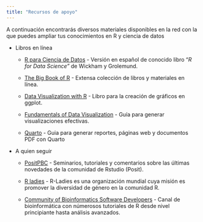 ---
title: "Recursos de apoyo"
---

A continuación encontrarás diversos materiales disponibles en la red con la que puedes ampliar tus conocimientos en R y ciencia de datos

-   Libros en línea

    -   [R para Ciencia de Datos](https://es.r4ds.hadley.nz/) - Versión en español de conocido libro "*R for Data Science"* de Wickham y Grolemund.

    -   [The Big Book of R](https://www.bigbookofr.com/) - Extensa colección de libros y materiales en línea.

    -   [Data Visualization with R](https://rkabacoff.github.io/datavis/) - Libro para la creación de gráficos en ggplot.

    -   [Fundamentals of Data Visualization](https://clauswilke.com/dataviz/) - Guía para generar visualizaciones efectivas.

    -   [Quarto](https://quarto.org/docs/books/) - Guia para generar reportes, páginas web y documentos PDF con Quarto

-   A quien seguir

    -   [PositPBC](https://www.youtube.com/@PositPBC/featured) - Seminarios, tutoriales y comentarios sobre las últimas novedades de la comunidad de Rstudio (Posit).

    -   [R ladies](https://www.youtube.com/@RLadiesGlobal) - R-Ladies es una organización mundial cuya misión es promover la diversidad de género en la comunidad R.

    -   [Community of Bioinformatics Software Developers](https://www.youtube.com/@CDSB/videos) - Canal de bioinformática con númerosos tutoriales de R desde nivel principiante hasta análisis avanzados.
